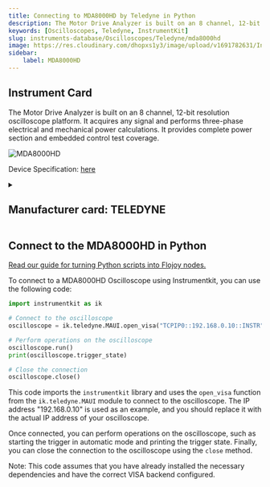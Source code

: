 ```yaml
---
title: Connecting to MDA8000HD by Teledyne in Python
description: The Motor Drive Analyzer is built on an 8 channel, 12-bit resolution oscilloscope platform. It acquires any signal and performs three-phase electrical and mechanical power calculations. It provides complete power section and embedded control test coverage.
keywords: [Oscilloscopes, Teledyne, InstrumentKit] 
slug: instruments-database/Oscilloscopes/Teledyne/mda8000hd 
image: https://res.cloudinary.com/dhopxs1y3/image/upload/v1691782631/Instruments/Oscilloscopes/MDA8000HD/MDA8000HD.webp
sidebar:
    label: MDA8000HD 
---
```



## Instrument Card

The Motor Drive Analyzer is built on an 8 channel, 12-bit resolution oscilloscope platform. It acquires any signal and performs three-phase electrical and mechanical power calculations. It provides complete power section and embedded control test coverage.

![MDA8000HD](https://res.cloudinary.com/dhopxs1y3/image/upload/v1691782631/Instruments/Oscilloscopes/MDA8000HD/MDA8000HD.webp)

Device Specification: [here](https://cdn.teledynelecroy.com/files/pdf/mda8000hd-datasheet.pdf)

<details style={{ marginTop: "15px"}}>
<summary><h2 style={{display:'inline'}}>Manufacturer card: TELEDYNE</h2></summary>

![TELEDYNE](https://res.cloudinary.com/dhopxs1y3/image/upload/v1692812958/Instruments/Vendor%20Logos/Teledyne_technologies.png)

Teledyne LeCroy is an American manufacturer of oscilloscopes, protocol analyzers and other test equipment. LeCroy is now a subsidiary of Teledyne Technologies.

- Headquarters: USA
- Yearly Revenue (millions, USD): 5458.6
- Vendor Website: [here](https://www.teledynelecroy.com/)

</details>


<FeaturedInstrumentVideo category="OSCILLOSCOPES" />

## Connect to the MDA8000HD in Python

[Read our guide for turning Python scripts into Flojoy nodes.](https://docs.flojoy.ai/contribution/blocks/custom-flojoy-block/)



<Tabs>
<TabItem value="Flojoy" label="Flojoy" className="flojoy-instrument-tabs">

<SectionsCard category="OSCILLOSCOPES" manufacturer="Teledyne"></SectionsCard>

</TabItem>
<TabItem value="InstrumentKit" label="InstrumentKit">

To connect to a MDA8000HD Oscilloscope using Instrumentkit, you can use the following code:

```python
import instrumentkit as ik

# Connect to the oscilloscope
oscilloscope = ik.teledyne.MAUI.open_visa("TCPIP0::192.168.0.10::INSTR")

# Perform operations on the oscilloscope
oscilloscope.run()
print(oscilloscope.trigger_state)

# Close the connection
oscilloscope.close()
```

This code imports the `instrumentkit` library and uses the `open_visa` function from the `ik.teledyne.MAUI` module to connect to the oscilloscope. The IP address "192.168.0.10" is used as an example, and you should replace it with the actual IP address of your oscilloscope.

Once connected, you can perform operations on the oscilloscope, such as starting the trigger in automatic mode and printing the trigger state. Finally, you can close the connection to the oscilloscope using the `close` method.

Note: This code assumes that you have already installed the necessary dependencies and have the correct VISA backend configured.

</TabItem>
</Tabs>